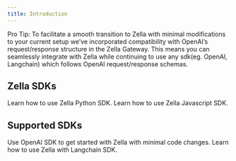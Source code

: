```yaml
---
title: Introduction
---
```


<Note>
Pro Tip: To facilitate a smooth transition to Zella with minimal modifications to your current setup 
we’ve incorporated compatibility with OpenAI’s request/response structure in the Zella Gateway.
This means you can seamlessly integrate with Zella while continuing to use any sdk(eg. OpenAI, Langchain) which follows
OpenAI request/response schemas.
</Note>

## Zella SDKs

<CardGroup cols={2}>
  <Card
    title="Python SDK"
    href="/sdk/python"
  >
    Learn how to use Zella Python SDK.
  </Card>
  <Card
    title="JavaScript SDK"
    href="/sdk/node"
  >
    Learn how to use Zella Javascript SDK.
  </Card>
</CardGroup>


## Supported SDKs

<CardGroup cols={2}>
  <Card
    title="OpenAI SDK"
    href="../sdk/third-party-sdk/openai"
  >
    Use OpenAI SDK to get started with Zella with minimal code changes.
  </Card>
  <Card
    title="Langchain SDK"
    href="../sdk/third-party-sdk/langchain"
  >
    Learn how to use Zella with Langchain SDK.
  </Card>
</CardGroup>